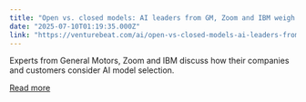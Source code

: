 ```yaml
---
title: "Open vs. closed models: AI leaders from GM, Zoom and IBM weigh trade-offs for enterprise use"
date: "2025-07-10T01:19:35.000Z"
link: "https://venturebeat.com/ai/open-vs-closed-models-ai-leaders-from-gm-zoom-and-ibm-weigh-trade-offs-for-enterprise-use/"
---
```


Experts from General Motors, Zoom and IBM discuss how their companies and customers consider AI model selection.

[Read more](https://venturebeat.com/ai/open-vs-closed-models-ai-leaders-from-gm-zoom-and-ibm-weigh-trade-offs-for-enterprise-use/)
